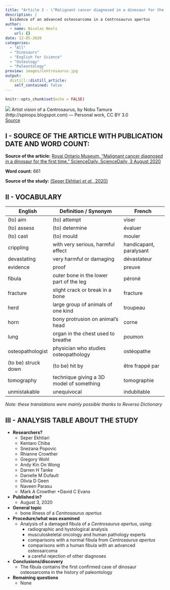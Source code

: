 ```yaml
---
title: "Article 3 - \"Malignant cancer diagnosed in a dinosaur for the first time\""
description: |
  Evidence of an advanced osteosarcoma in a Centrosaurus apertus
author:
  - name: Nicolas Neels
    url: {}
date: 12-05-2020
categories:
  - "All"
  - "Dinosaurs"
  - "English for Science"
  - "Osteology"
  - "Paleontology"
preview: images/Centrosaurus.jpg
output:
  distill::distill_article:
    self_contained: false
---
```


```r
knitr::opts_chunk$set(echo = FALSE)
```
![](images/Centrosaurus.jpg)
Artist vision of a Centrosaurus, by Nobu Tamura (http://spinops.blogspot.com) — Personal work, CC BY 3.0  
[Source](https://commons.wikimedia.org/w/index.php?curid=19459817)

## I - SOURCE OF THE ARTICLE WITH PUBLICATION DATE AND WORD COUNT:
__Source of the article:__ [Royal Ontario Museum. "Malignant cancer diagnosed in a dinosaur for the first time." ScienceDaily. ScienceDaily, 3 August 2020](https://www.sciencedaily.com/releases/2020/08/200803184149.htm)

__Word count:__ 661


__Source of the study:__ [(Seper Ekhtiari *et al.*, 2020)](https://www.sciencedirect.com/science/article/pii/S1470204520301716)

## II - VOCABULARY

| English             | Definition / Synonym                    | French                  |
|---------------------|-----------------------------------------|-------------------------|
| (to) aim            | (to) attempt                            | viser                   |
| (to) assess         | (to) determine                          | évaluer                 |
| (to) cast           | (to) mould                              | mouler                  |
| crippling           | with very serious, harmful effect       | handicapant, paralysant |
| devastating         | very harmful or damaging                | dévastateur             |
| evidence            | proof                                   | preuve                  |
| fibula              | outer bone in the lower part of the leg | péroné                  |
| fracture            | slight crack or break in a bone         | fracture                |
| herd                | large group of animals of one kind      | troupeau                |
| horn                | bony protrusion on animal's head        | corne                   |
| lung                | organ in the chest used to breathe      | poumon                  |
| osteopathologist    | physician who studies osteopathology    | ostéopathe              |
| (to be) struck down | (to be) hit by                          | être frappé par         |
| tomography          | technique giving a 3D model of something| tomographie             |
| unmistakable        | unequivocal                             | indubitable             |


*Note: these translations were mainly possible thanks to Reverso Dictionary*

## III - ANALYSIS TABLE ABOUT THE STUDY

* **Researchers?**
    + Seper Ekhtiari
    + Kentaro Chiba
    + Snezana Popovic
    + Rhianne Crowther
    + Gregory Wohl
    + Andy Kin On Wong
    + Darren H Tanke
    + Danielle M Dufault
    + Olivia D Geen
    + Naveen Parasu
    + Mark A Crowther
    +David C Evans

* **Published in?**
    + August 3, 2020
    
* **General topic**
    + bone illness of a *Centrosaurus apertus*

* **Procedure/what was examined**
    + Analysis of a damaged fibula of a *Centrosaurus apertus*, using:
        - radiographic and hystological analysis
        - musculoskeletal oncology and human pathology experts
        - comparisons with a normal fibula from *Centrosaurus apertus*
        - comparisons with a human fibula with an advanced osteosarcoma
        - a careful rejection of other diagnoses

* **Conclusions/discovery**
    + The fibula contains the first confirmed case of dinosaur osteosarcoma in the history of paleontology

* **Remaining questions**
    + None
